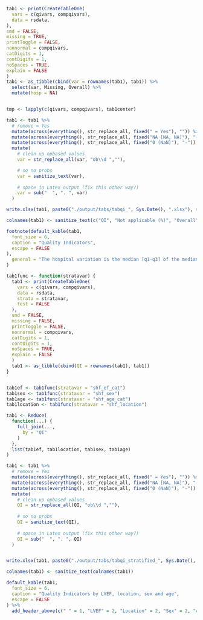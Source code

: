 ```r

tab1 <- print(CreateTableOne(
  vars = c(qivars, compqivars),
  data = rsdata, 
),
smd = FALSE,
missing = TRUE,
printToggle = FALSE,
nonnormal = compqivars,
catDigits = 1,
contDigits = 1,
noSpaces = TRUE,
explain = FALSE
)
tab1 <- as_tibble(cbind(var = rownames(tab1), tab1)) %>%
  select(var, Missing, Overall) %>%
  mutate(hosp = NA)


tmp <- lapply(c(qivars, compqivars), tab1center)

tab1 <- tab1 %>%
  # remove = Yes
  mutate(across(everything(), str_replace_all, fixed(" = Yes"), "")) %>%
  mutate(across(everything(), str_replace_all, fixed("NA [NA, NA]"), "-")) %>%
  mutate(across(everything(), str_replace_all, fixed("0 (NaN)"), "-")) %>%
  mutate(
    # clean up opbased values
    var = str_replace_all(var, "ob\\d ",""),

    # so no probs
    var = sanitize_text(var),
    
    # space in Latex output (fix this other way?)
    var = sub("  ", ". ", var)
  )

write.xlsx(tab1, paste0("./output/tabs/tabqi_", Sys.Date(), ".xlsx"), rowNames = FALSE, overwrite = TRUE)

colnames(tab1) <- sanitize_text(c("QI", "Not applicable (%)", "Overall", "Hospital variation median [q1-q3]"))

footnote(default_kable(tab1,
  font_size = 6,
  caption = "Quality Indicators",
  escape = FALSE
),
  general = "The hospital variation is the median [q1-q3] of the median (continuous variables) or proportion (categorical variables)."
)
```

```r

tab1func <- function(stratavar) {
  tab1 <- print(CreateTableOne(
    vars = c(qivars, compqivars),
    data = rsdata,
    strata = stratavar,
    test = FALSE
  ),
  smd = FALSE,
  missing = FALSE,
  printToggle = FALSE,
  nonnormal = compqivars,
  catDigits = 1,
  contDigits = 1,
  noSpaces = TRUE,
  explain = FALSE
  )
  tab1 <- as_tibble(cbind(QI = rownames(tab1), tab1))
}


tab1ef <- tab1func(stratavar = "shf_ef_cat")
tab1sex <- tab1func(stratavar = "shf_sex")
tab1age <- tab1func(stratavar = "shf_age_cat")
tab1location <- tab1func(stratavar = "shf_location")

tab1 <- Reduce(
  function(...) {
    full_join(...,
      by = "QI"
    )
  },
  list(tab1ef, tab1location, tab1sex, tab1age)
)

tab1 <- tab1 %>%
  # remove = Yes
  mutate(across(everything(), str_replace_all, fixed(" = Yes"), "")) %>%
  mutate(across(everything(), str_replace_all, fixed("NA [NA, NA]"), "-")) %>%
  mutate(across(everything(), str_replace_all, fixed("0 (NaN)"), "-")) %>%
  mutate(
    # clean up opbased values
    QI = str_replace_all(QI, "ob\\d ",""),
    
    # so no probs
    QI = sanitize_text(QI),
    
    # space in Latex output (fix this other way?)
    QI = sub("  ", ". ", QI)
  )


write.xlsx(tab1, paste0("./output/tabs/tabqi_stratified_", Sys.Date(), ".xlsx"), rowNames = FALSE, overwrite = TRUE)

colnames(tab1) <- sanitize_text(colnames(tab1))

default_kable(tab1,
  font_size = 6,
  caption = "Quality Indicators by LVEF, location, sex and age",
  escape = FALSE
) %>%
  add_header_above(c(" " = 1, "LVEF" = 2, "Location" = 2, "Sex" = 2, "Age" = 2))
```
